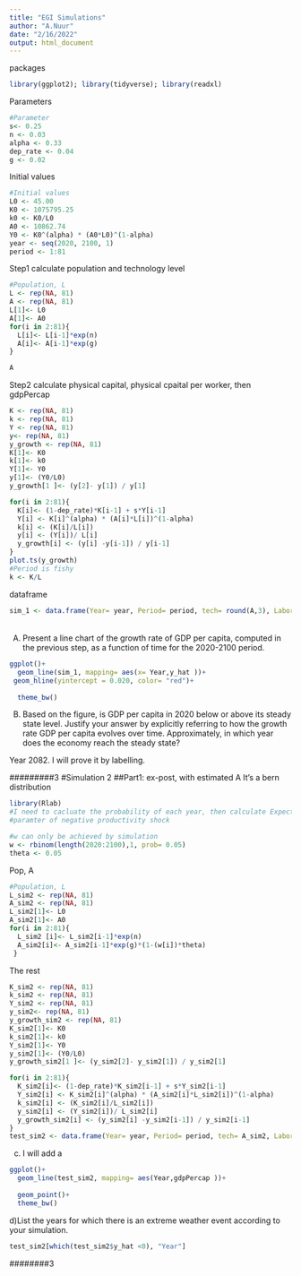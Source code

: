 ```yaml
---
title: "EGI Simulations"
author: "A.Nuur"
date: "2/16/2022"
output: html_document
---
```

packages
```r
library(ggplot2); library(tidyverse); library(readxl)
```
Parameters
```r
#Parameter
s<- 0.25
n <- 0.03
alpha <- 0.33
dep_rate <- 0.04
g <- 0.02

```
Initial values
```r
#Initial values
L0 <- 45.00
K0 <- 1075795.25
k0 <- K0/L0
A0 <- 10862.74
Y0 <- K0^(alpha) * (A0*L0)^(1-alpha)
year <- seq(2020, 2100, 1)
period <- 1:81 
```
Step1 calculate population and technology level
```r
#Population, L
L <- rep(NA, 81)
A <- rep(NA, 81)
L[1]<- L0
A[1]<- A0
for(i in 2:81){
  L[i]<- L[i-1]*exp(n)
  A[i]<- A[i-1]*exp(g)
}

A
```
Step2 calculate physical capital, physical cpaital per worker, then gdpPercap
```r
K <- rep(NA, 81)
k <- rep(NA, 81)
Y <- rep(NA, 81)
y<- rep(NA, 81)
y_growth <- rep(NA, 81)
K[1]<- K0
k[1]<- k0
Y[1]<- Y0
y[1]<- (Y0/L0)
y_growth[1 ]<- (y[2]- y[1]) / y[1]

for(i in 2:81){
  K[i]<- (1-dep_rate)*K[i-1] + s*Y[i-1]
  Y[i] <- K[i]^(alpha) * (A[i]*L[i])^(1-alpha)
  k[i] <- (K[i]/L[i])
  y[i] <- (Y[i])/ L[i]
  y_growth[i] <- (y[i] -y[i-1]) / y[i-1] 
}
plot.ts(y_growth)
#Period is fishy
k <- K/L

```
dataframe 
```r
sim_1 <- data.frame(Year= year, Period= period, tech= round(A,3), Labor= round(L,3),Kapital= round(K,3), small_k = round(k,39), GDP= round(Y,3),y_hat = round(y_growth,3))
```
######
A) Present a line chart of the growth rate of GDP per capita, computed in the previous step, as a function of time for the 2020-2100 period.
```r
ggplot()+ 
  geom_line(sim_1, mapping= aes(x= Year,y_hat ))+
 geom_hline(yintercept = 0.020, color= "red")+
  
  theme_bw()
```

B) Based on the figure, is GDP per capita in 2020 below or above its steady state level. Justify your answer by explicitly referring to how the growth rate GDP per capita evolves over time. Approximately, in which year does the economy reach the steady state?

Year 2082. I will prove it by labelling. 

#########3
#Simulation 2
##Part1: ex-post, with estimated A
It's a bern distribution
```r
library(Rlab)
#I need to cacluate the probability of each year, then calculate Expected tech level
#paramter of negative productivity shock

#w can only be achieved by simulation
w <- rbinom(length(2020:2100),1, prob= 0.05)
theta <- 0.05


```

Pop, A
```r
#Population, L
L_sim2 <- rep(NA, 81)
A_sim2 <- rep(NA, 81)
L_sim2[1]<- L0
A_sim2[1]<- A0
for(i in 2:81){
  L_sim2 [i]<- L_sim2[i-1]*exp(n)
  A_sim2[i]<- A_sim2[i-1]*exp(g)*(1-(w[i])*theta)
 }

```

The rest
```r
K_sim2 <- rep(NA, 81)
k_sim2 <- rep(NA, 81)
Y_sim2 <- rep(NA, 81)
y_sim2<- rep(NA, 81)
y_growth_sim2 <- rep(NA, 81)
K_sim2[1]<- K0
k_sim2[1]<- k0
Y_sim2[1]<- Y0
y_sim2[1]<- (Y0/L0)
y_growth_sim2[1 ]<- (y_sim2[2]- y_sim2[1]) / y_sim2[1]

for(i in 2:81){
  K_sim2[i]<- (1-dep_rate)*K_sim2[i-1] + s*Y_sim2[i-1]
  Y_sim2[i] <- K_sim2[i]^(alpha) * (A_sim2[i]*L_sim2[i])^(1-alpha)
  k_sim2[i] <- (K_sim2[i]/L_sim2[i])
  y_sim2[i] <- (Y_sim2[i])/ L_sim2[i]
  y_growth_sim2[i] <- (y_sim2[i] -y_sim2[i-1]) / y_sim2[i-1] 
}
test_sim2 <- data.frame(Year= year, Period= period, tech= A_sim2, Labor= L_sim2,Kapital= K_sim2, small_k = k_sim2, W=w, GDP= Y_sim2,gdpPercap= y_sim2, y_hat = y_growth_sim2)
```
c) I will add a
```r
ggplot()+
  geom_line(test_sim2, mapping= aes(Year,gdpPercap ))+
  
  geom_point()+
  theme_bw()
```

d)List the years for which there is an extreme weather event according to your simulation.
```r
test_sim2[which(test_sim2$y_hat <0), "Year"]

```
########3



